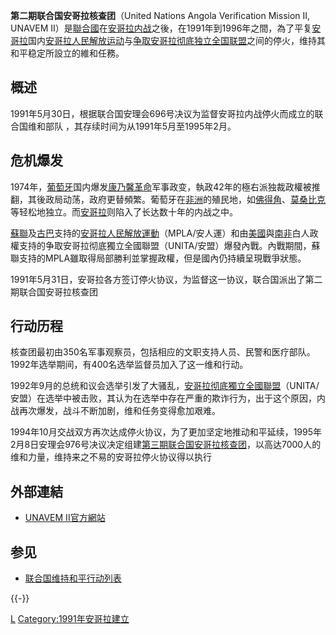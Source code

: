 {{Infobox UN
|name = 第二期联合国安哥拉核查团
|image = Building with Bullet-holes in Huambo, Angola.jpg
|caption = [[万博|万博]]一處於內戰中遭受破壞的房屋
|type = 维持和平行动
|acronyms = UNAVEM II
|status = 任务完成<br />后续任务[[第三期联合国安哥拉核查团|第三期联合国安哥拉核查团]]
|established = 1991年5月
|website =[http://www.un.org/zh/peacekeeping/missions/past/unavem2 UNAVEM II]
|parent = [[聯合國安理會|聯合國安理會]]
|subsidiaries = 
|commons = 
|footnotes = 
}}

'''第二期联合国安哥拉核查团'''（United Nations Angola Verification Mission II, UNAVEM II）是[[聯合國|聯合國]]在[[安哥拉内战|安哥拉内战]]之後，在1991年到1996年之間，為了平复[[安哥拉|安哥拉]]国内[[安哥拉人民解放运动|安哥拉人民解放运动]]与[[争取安哥拉彻底独立全国联盟|争取安哥拉彻底独立全国联盟]]之间的停火，维持其和平稳定所設立的維和任務。

== 概述 ==
1991年5月30日，根据联合国安理会696号决议为监督安哥拉内战停火而成立的联合国维和部队 ，其存续时间为从1991年5月至1995年2月。

== 危机爆发 ==
1974年，[[葡萄牙|葡萄牙]]国内爆发[[康乃馨革命|康乃馨革命]]军事政变，執政42年的極右派独裁政權被推翻，其後政局动荡，政府更替頻繁。葡萄牙在[[非洲|非洲]]的殖民地，如[[佛得角|佛得角]]、[[莫桑比克|莫桑比克]]等轻松地独立。而[[安哥拉|安哥拉]]则陷入了长达数十年的内战之中。

[[蘇聯|蘇聯]]及[[古巴|古巴]]支持的[[安哥拉人民解放運動|安哥拉人民解放運動]]（MPLA/安人運）和由[[美國|美國]]與[[南非|南非]]白人政權支持的争取安哥拉彻底獨立全國聯盟（UNITA/安盟）爆發內戰。內戰期間，蘇聯支持的MPLA雖取得局部勝利並掌握政權，但是國內仍持續呈現戰爭狀態。

1991年5月31日，安哥拉各方签订停火协议，为监督这一协议，联合国派出了第二期联合国安哥拉核查团

== 行动历程 ==
核查团最初由350名军事观察员，包括相应的文职支持人员、民警和医疗部队。1992年选举期间，有400名选举监督员加入了这一维和行动。

1992年9月的总统和议会选举引发了大骚乱，[[安哥拉彻底獨立全國聯盟|安哥拉彻底獨立全國聯盟]]（UNITA/安盟）在选举中被击败，其认为在选举中存在严重的欺诈行为，出于这个原因，内战再次爆发，战斗不断加剧，维和任务变得愈加艰难。

1994年10月交战双方再次达成停火协议，为了更加坚定地推动和平延续，1995年2月8日安理会976号决议决定组建[[第三期联合国安哥拉核查团|第三期联合国安哥拉核查团]]，以高达7000人的维和力量，维持来之不易的安哥拉停火协议得以执行

==外部連結==
*[http://www.un.org/zh/peacekeeping/missions/past/unavem2 UNAVEM II官方網站]

==参见==
*[[联合国维持和平行动列表|联合国维持和平行动列表]]

{{-}}
{{联合国维持和平行动}}

[[Category:联合国维持和平行动|L]]
[[Category:1991年安哥拉建立|Category:1991年安哥拉建立]]